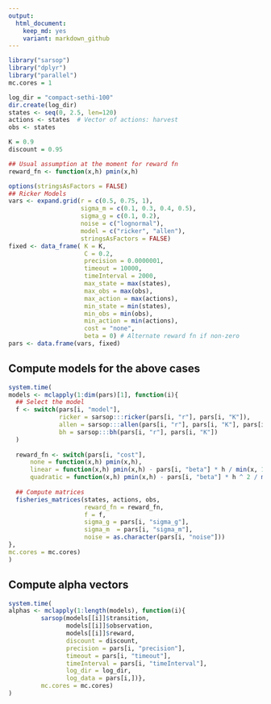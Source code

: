 ```yaml
---
output:
  html_document: 
    keep_md: yes
    variant: markdown_github
---  
```


```r
library("sarsop")
library("dplyr")
library("parallel")
mc.cores = 1

log_dir = "compact-sethi-100"
dir.create(log_dir)
states <- seq(0, 2.5, len=120)
actions <- states  # Vector of actions: harvest
obs <- states

K = 0.9
discount = 0.95

## Usual assumption at the moment for reward fn
reward_fn <- function(x,h) pmin(x,h)

```



```r
options(stringsAsFactors = FALSE)
## Ricker Models
vars <- expand.grid(r = c(0.5, 0.75, 1), 
                    sigma_m = c(0.1, 0.3, 0.4, 0.5), 
                    sigma_g = c(0.1, 0.2), 
                    noise = c("lognormal"), 
                    model = c("ricker", "allen"),
                    stringsAsFactors = FALSE)
fixed <- data_frame( K = K,
                     C = 0.2,
                     precision = 0.0000001,
                     timeout = 10000,
                     timeInterval = 2000,
                     max_state = max(states), 
                     max_obs = max(obs), 
                     max_action = max(actions), 
                     min_state = min(states), 
                     min_obs = min(obs), 
                     min_action = min(actions),
                     cost = "none", 
                     beta = 0) # Alternate reward fn if non-zero
pars <- data.frame(vars, fixed)
```

## Compute models for the above cases

```r
system.time(
models <- mclapply(1:dim(pars)[1], function(i){
  ## Select the model
  f <- switch(pars[i, "model"], 
              ricker = sarsop:::ricker(pars[i, "r"], pars[i, "K"]),
              allen = sarsop:::allen(pars[i, "r"], pars[i, "K"], pars[i, "C"]),
              bh = sarsop:::bh(pars[i, "r"], pars[i, "K"])
  )
  
  reward_fn <- switch(pars[i, "cost"],
      none = function(x,h) pmin(x,h),
      linear = function(x,h) pmin(x,h) - pars[i, "beta"] * h / min(x, 1e-12),
      quadratic = function(x,h) pmin(x,h) - pars[i, "beta"] * h ^ 2 / min(x, 1e-12))
  
  ## Compute matrices
  fisheries_matrices(states, actions, obs, 
                     reward_fn = reward_fn, 
                     f = f, 
                     sigma_g = pars[i, "sigma_g"], 
                     sigma_m  = pars[i, "sigma_m"],
                     noise = as.character(pars[i, "noise"]))
},
mc.cores = mc.cores)
)
```

## Compute alpha vectors

```r
system.time(
alphas <- mclapply(1:length(models), function(i){
         sarsop(models[[i]]$transition,
                models[[i]]$observation,
                models[[i]]$reward,
                discount = discount,
                precision = pars[i, "precision"],
                timeout = pars[i, "timeout"],
                timeInterval = pars[i, "timeInterval"],
                log_dir = log_dir,
                log_data = pars[i,])},
         mc.cores = mc.cores)
)
```
